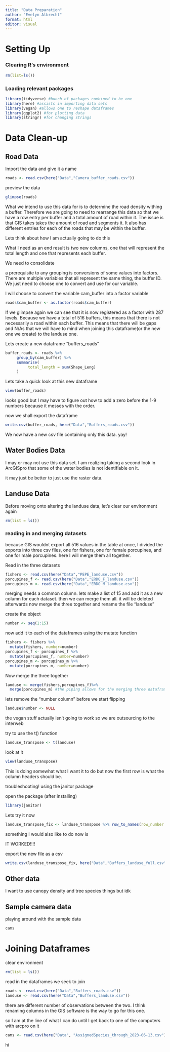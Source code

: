 ```yaml
---
title: "Data Preparation"
author: "Evelyn Albrecht"
format: html
editor: visual
---
```


# Setting Up

### Clearing R's environment

```r
rm(list=ls())
```

### Loading relevant packages

```r
library(tidyverse) #bunch of packages combined to be one 
library(here) #assists in importing data sets 
library(vegan) #allows one to reshape dataframes
library(ggplot2) #for plotting data 
library(stringr) #for changing strings 
```

# Data Clean-up

## Road Data

Import the data and give it a name

```r
roads <- read.csv(here("Data","Camera_buffer_roads.csv"))
```

preview the data

```r
glimpse(roads)
```

What we intend to use this data for is to determine the road density withing a buffer. Therefore we are going to need to rearrange this data so that we have a row entry per buffer and a total amount of road within it. The issue is that GIS takes takes the amount of road and segments it. It also has different entries for each of the roads that may be within the buffer.

Lets think about how I am actually going to do this

What I need as an end result is two new columns, one that will represent the total length and one that represents each buffer.

We need to consolidate

a prerequisite to any grouping is conversions of some values into factors. There are multiple variables that all represent the same thing, the buffer ID. We just need to choose one to convert and use for our variable.

I will choose to convert the variable cam_buffer into a factor variable

```r
roads$cam_buffer <- as.factor(roads$cam_buffer)
```

If we glimpse again we can see that it is now registered as a factor with 287 levels. Because we have a total of 516 buffers, this means that there is not necessarily a road within each buffer. This means that there will be gaps and N/As that we will have to mind when joining this dataframe(or the new one we create) to the landuse one.

Lets create a new dataframe "buffers_roads"

```r
buffer_roads <- roads %>%
     group_by(cam_buffer) %>%
     summarise(
          total_length = sum(Shape_Leng)
     )
```

Lets take a quick look at this new dataframe

```r
view(buffer_roads)
```

looks good but I may have to figure out how to add a zero before the 1-9 numbers because it messes with the order.

now we shall export the dataframe

```r
write.csv(buffer_roads, here("Data","Buffers_roads.csv"))
```

We now have a new csv file containing only this data. yay!

## Water Bodies Data

I may or may not use this data set. I am realizing taking a second look in ArcGISpro that some of the water bodies is not identifiable on it.

it may just be better to just use the raster data.

## Landuse Data

Before moving onto altering the landuse data, let's clear our environment again

```r
rm(list = ls())
```

### reading in and merging datasets

because GIS wouldnt export all 516 values in the table at once, I divided the exports into three csv files, one for fishers, one for female porcupines, and one for male porcupines. here I will merge them all together.

Read in the three datasets

```r
fishers <- read.csv(here("Data","PEPE_landuse.csv"))
porcupines_f <- read.csv(here("Data","ERDO_F_landuse.csv"))
porcupines_m <- read.csv(here("Data","ERDO_M_landuse.csv"))
```

merging needs a common column. lets make a list of 15 and add it as a new column for each dataset. then we can merge them all. it will be deleted afterwards 
now merge the three together and rename the file "landuse"

create the object
```r
number <- seq(1:15)
```

now add it to each of the dataframes using the mutate function 
```r
fishers <- fishers %>%
  mutate(fishers, number=number)
porcupines_f <- porcupines_f %>%
  mutate(porcupines_f, number=number)
porcupines_m <- porcupines_m %>%
  mutate(porcupines_m, number=number)
```

Now merge the three together
```r
landuse <- merge(fishers,porcupines_f)%>%
  merge(porcupines_m) #the piping allows for the merging three dataframes 
```

lets remove the "number column" before we start flipping 
```r
landuse$number <- NULL
```


the vegan stuff actually isn't going to work so we are outsourcing to the interweb

try to use the t() function

```r
landuse_transpose <- t(landuse)
```

look at it

```r
view(landuse_transpose)

```

This is doing somewhat what I want it to do but now the first row is what the column headers should be.

troubleshooting! using the janitor package

open the package (after installing)

```r
library(janitor)
```

Lets try it now

```r
landuse_transpose_fix <- landuse_transpose %>% row_to_names(row_number = 1)
```

something I would also like to do now is

IT WORKED!!!!



export the new file as a csv

```r
write.csv(landuse_transpose_fix, here("Data","Buffers_landuse_full.csv"))
```

## Other data

I want to use canopy density and tree species things but idk

## Sample camera data

playing around with the sample data

```r
cams 
```

# Joining Dataframes

clear environment

```r
rm(list = ls())
```

read in the dataframes we seek to join

```r
roads <- read.csv(here("Data","Buffers_roads.csv"))
landuse <- read.csv(here("Data","Buffers_landuse.csv"))
```

there are different number of observations between the two. I think renaming columns in the GIS software is the way to go for this one.

so I am at the line of what I can do until I get back to one of the computers with arcpro on it

```r
cams <- read.csv(here("Data", "AssignedSpecies_through_2023-06-13.csv"))
```


hi 